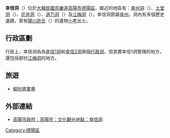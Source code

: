 {{Unreferenced|time=2020-10-22T00:20:37+00:00}}
'''幸信洞'''（{{lang|ko|'''행신동'''}}）位於[[大韓民國|大韓民國]][[京畿道|京畿道]][[高陽市|高陽市]][[德陽區|德陽區]]，鄰近的地區有：[[幸州洞|幸州洞]]（{{lang|ko|행주동}}）、[[土堂洞|土堂洞]]（{{lang|ko|토당동}}）、[[花井洞|花井洞]]（{{lang|ko|화정동}}）、[[道乃洞|道乃洞]]（{{lang|ko|도내동}}）及[[江梅洞|江梅洞]]（{{lang|ko|강매동}}）。幸信洞原屬[[幸州|幸州]]，洞內有多個歷史遺蹟，曾有[[陽川許氏|陽川許氏]]（{{lang|ko|양천허씨}}）的遺物[[小考|小考]]出土。

== 行政區劃 ==

行政上，幸信洞為為[[幸信1洞|幸信1洞]]和[[幸信2洞|幸信2洞]]兩個[[行政洞|行政洞]]，但其實幸信1洞管理的地方，還包括部份[[江梅洞|江梅洞]]的地方。

== 旅遊 ==
* [[柳珩將軍墓|柳珩將軍墓]]

== 外部連結 ==
* [https://web.archive.org/web/20050816133034/http://www.e-goyang.go.kr:9091/homework/show.php?dataNo=414 高陽市政府：高陽市：文化觀光地點：幸信洞]

{{korea-stub}}
{{DEFAULTSORT:Haengsin-dong}}
[[Category:德陽區|Category:德陽區]]